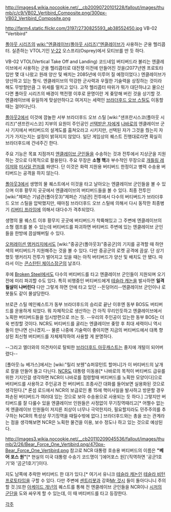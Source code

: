 http://images4.wikia.nocookie.net/__cb20090720101228/fallout/images/thumb/c/c9/VB02_Vertibird_Composite.png/300px-VB02_Vertibird_Composite.png

http://farm4.static.flickr.com/3197/2730825593_ab38552450.jpg
VB-02 "Vertibird"

[[폴아웃 시리즈]]의 [[wiki:"엔클레이브(폴아웃 시리즈)"엔클레이브]]가 사용하는 군용 헬리콥터. 실존하는 VTOL기인 [[V-22]] 오스프리(Osprey)에서 모티브를 딴 듯 하다.

VB-02 VTOL(Vertical Take Off and Landing) 코드네임 버티버드라 불리는 엔클레이브에서 사용하는 군용 헬리콥터로 대전쟁 이전에 만들어진 것을(2077년엔 프로토타입만 몇 대 나왔고 원래 양산 및 배치는 2085년에 이루어 질 예정이었다.) 엔클레이브가 양산하고 있는 형식. 엔클레이브의 막강한 군사력과 우월한 기술력을 상징하는 것이라 해도 무방할만큼 그 위세를 떨치고 있다. 고작 헬리콥터 따위가 뭐가 대단하냐고 물으신다면 폴아웃 시리즈의 배경이 핵전쟁 이후로 문명이란 게 좆망해 버린 것을 상기할 것. 엔클레이브에 유일하게 맞설만하다고 여겨지는 세력인 [[브라더후드 오브 스틸]]도 이동할 때는 걸어다닌다.

[[폴아웃2]]에서 이것에 깜놀한 서부 브라더후드 오브 스틸 [wiki:"샌프란시스코(폴아웃 시리즈)"샌프란시스코] 지부의 요원이 주인공인 [[선택받은 자]]에게 [[나바로]]의 엔클레이브 군사 기지에서 버티버드의 설계도를 훔쳐오라고 시키지만, 선택된 자가 그것을 줬는지 자기가 가지는지는 설정이 밝혀지지 않았다. 일단 게임상의 퀘스트 진행대로라면 확실히 브라더후드에 건네주긴 한다.

주요 기능은 목표 지점까지 [[엔클레이브 군인]]들을 수송하는 것과 전투에서 지상군을 지원하는 것으로 다목적으로 활용된다. 주요 무장은 '''소형 핵'''과 부수적인 무장으로 [[개틀링 레이저]]와 [[미사일 런처]]를 쏴댄다. 단 이것은 화력 지원용 버티버드 한정이고 병력 수송용 버티버드는 공격을 하지 않는다.

[[폴아웃3]]에서 생명의 물 퀘스트에서 이것을 타고 날아오는 엔클레이브 군인들을 볼 수 있으며 이후 황무지 곳곳에서 엔클레이브의 버티버드들을 볼 수 있다. 최종 전투인 [wiki:"제퍼슨 기념관(폴아웃3)"제퍼슨 기념관] 전투에서 다수의 버티버드가 브라더후드 오브 스틸을 압박했지만, 때마침 브라더후드 오브 스틸에 의해서 다시 동작한 최종병기 [[리버티 프라임]]에 의해서 대다수가 격추되었다.

생명의 물 퀘스트 이후 황무지 곳곳에 버티버드가 착륙해있고 그 주변에 엔클레이브의 소형 캠프를 볼 수 있는데 버티버드를 파괴하면 버티버드 주변에 있는 엔클레이브 군인들을 한방에 끔살해버릴 수 있다.

[[오퍼레이션 앵커리지]]에서도 [wiki:"중공군(폴아웃3)"중공군]의 기지를 공격할 때 하얀색의 버티버드가 지원해주는 것을 볼 수 있다. 다만 중공군의 로켓 공격에 끔살. 단 상기했듯 앵커리지 전투가 벌어지고 있을 때는 아직 버티버드가 양산 및 배치도 안 됐다. 따라서 이는 [[콘스탄틴 체이스]]장군의 날조다.

후에 [[Broken Steel]]에서도 다수의 버티버드를 타고 엔클레이브 군인들이 지원되며 오기 전에 미리 파괴할 수도 있다. 특히 비행중인 버티버드에게 [[테슬라 캐논]]을 발사하면 '''일격필살이 나버린다''' 다만 그렇게 하면 안에 타고 있던 --돈덩어리--엔클레이브 군인이나 로봇들도 같이 몰살당한다.

브로큰 스틸 메인퀘스트가 동부 브라더후드의 승리로 끝난 이후엔 동부 BOS도 버티버드를 운용하게 되었다. 뭐 자체적으로 생산하는 건 아직 무리인듯하고 엔클레이브에서 노획한 버티버드들을 임시방편으로 쓰는 듯. --우리의 주인공이 있는한 동부 BOS는 더욱 번창할 것이다. NCR도 버티버드를 굴리는 엔클레이브 좆망 후 최대 세력이니 역시 둘이 만나면 신나겠지.-- 물론 나중에 기술력이 좋아지면 지금의 버티버드에서 대폭 향상된 최신형 버티버드를 자체제작하여 사용할 게 분명하다.

--그리고 엘더와의 의견차이로 탈퇴한 [[브라더후드 아웃캐스트]]는 졸지에 개털이 되어버렸다--

[폴아웃:뉴 베가스]에서는 [wiki:"릴리 보웬"슈퍼뮤턴트 할머니]가 이 버티버드의 날개로 칼을 만들어 들고 다닌다. [[NCR]]도 대통령 이동용[* 나바로의 목적이 버티버드 급유를 위한 기지인걸 생각하면 NCR이 나바로를 점령할때 버티버드를 노획한 모양이다]으로 버티버드를 사용하고 주인공과 전 버티버드 조종사간 대화를 들어보면 실용화된 것으로 생각된다.[* 론섬 로드에서 NCR의 보급로인 롱 15에 핵미사일을 발사하고 방문할 경우 파손된 버티버드가 여러대 있는 것으로 보아 수송용으로 사용되는 듯 하다.] 그렇지만 버티버드를 잘 다룰수 있을 엔클레이브 인원들은 사정없이 무기징역때리고[* 어쩔수 없는게 엔클레이브 인원들이 저지른 죄상이 너무나 극악한지라, 필요할지라도 민주주의를 추구하는 NCR의 특성상 무기징역을 때릴수밖에 없다.] 브라더후드와는 총을 쏘는 관계라는 점을 생각해보면 NCR은 노획한 물건을 이용, 보수 정도나 하고 있는 것으로 예상된다.

http://images3.wikia.nocookie.net/__cb20110209045536/fallout/images/thumb/2/26/Bear_Force_One_Vertibird.png/470px-Bear_Force_One_Vertibird.png
참고로 NCR 대통령 호송용 버티버드의 이름은 '''"베어 포스 원"'''[* 현실의 미국 대통령 수송기 코드명이 '[에어포스 원]'(직역하면 '공군1호기'와 '곰군1호기']이다.

지도 남쪽에 추락한 버티버드 한 대가 있다.[* 여기서 유니크 [[테슬라 캐논]]인 [[테슬라 비턴 프로토타입]]을 구할 수 있다. 다만 주변에 [[센트리봇]]과 강화[[Mr 것시]] 들이 돌아다니니 주의할 것.]또한 [[아케이드 개넌]]의 퀘스트를 통해 전 엔클레이브 군인들을 NCR이나 [[시저의 군단]]을 도와 싸우게 할 수 있는데, 이 때 버티버드를 타고 등장한다.

[[각주]]

